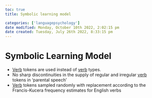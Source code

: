 ```yaml
---
toc: true
title: Symbolic learning model

categories: ['languagepsychology']
date modified: Monday, October 10th 2022, 2:02:15 pm
date created: Tuesday, July 26th 2022, 8:33:15 pm
---
```


# Symbolic Learning Model
- [Verb](Verb.qmd) tokens are used instead of [verb](Verb.qmd) types.
- No sharp discontinuities in the supply of regular and irregular [verb](Verb.qmd) tokens in 'parental speech'
- [Verb](Verb.qmd) tokens sampled randomly with replacement according to the Francis-Kucera frequency estimates for English verbs



